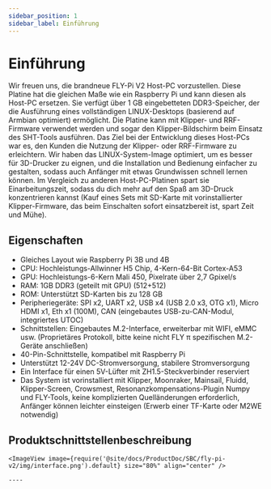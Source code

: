```yaml
---
sidebar_position: 1
sidebar_label: Einführung
---
```



# Einführung

Wir freuen uns, die brandneue FLY-Pi V2 Host-PC vorzustellen. Diese Platine hat die gleichen Maße wie ein Raspberry Pi und kann diesen als Host-PC ersetzen. Sie verfügt über 1 GB eingebetteten DDR3-Speicher, der die Ausführung eines vollständigen LINUX-Desktops (basierend auf Armbian optimiert) ermöglicht. Die Platine kann mit Klipper- und RRF-Firmware verwendet werden und sogar den Klipper-Bildschirm beim Einsatz des SHT-Tools ausführen.
Das Ziel bei der Entwicklung dieses Host-PCs war es, den Kunden die Nutzung der Klipper- oder RRF-Firmware zu erleichtern. Wir haben das LINUX-System-Image optimiert, um es besser für 3D-Drucker zu eignen, und die Installation und Bedienung einfacher zu gestalten, sodass auch Anfänger mit etwas Grundwissen schnell lernen können. Im Vergleich zu anderen Host-PC-Platinen spart sie Einarbeitungszeit, sodass du dich mehr auf den Spaß am 3D-Druck konzentrieren kannst (Kauf eines Sets mit SD-Karte mit vorinstallierter Klipper-Firmware, das beim Einschalten sofort einsatzbereit ist, spart Zeit und Mühe).

## Eigenschaften

* Gleiches Layout wie Raspberry Pi 3B und 4B
* CPU: Hochleistungs-Allwinner H5 Chip, 4-Kern-64-Bit Cortex-A53
* GPU: Hochleistungs-6-Kern Mali 450, Pixelrate über 2,7 Gpixel/s
* RAM: 1GB DDR3 (geteilt mit GPU) (512+512)
* ROM: Unterstützt SD-Karten bis zu 128 GB
* Peripheriegeräte: SPI x2, UART x2, USB x4 (USB 2.0 x3, OTG x1), Micro HDMI x1, Eth x1 (100M), CAN (eingebautes USB-zu-CAN-Modul, integriertes UTOC)
* Schnittstellen: Eingebautes M.2-Interface, erweiterbar mit WIFI, eMMC usw. (Proprietäres Protokoll, bitte keine nicht FLY π spezifischen M.2-Geräte anschließen)
* 40-Pin-Schnittstelle, kompatibel mit Raspberry Pi
* Unterstützt 12-24V DC-Stromversorgung, stabilere Stromversorgung
* Ein Interface für einen 5V-Lüfter mit ZH1.5-Steckverbinder reserviert
* Das System ist vorinstalliert mit Klipper, Moonraker, Mainsail, Fluidd, Klipper-Screen, Crowsmest, Resonanzkompensations-Plugin Numpy und FLY-Tools, keine komplizierten Quelländerungen erforderlich, Anfänger können leichter einsteigen (Erwerb einer TF-Karte oder M2WE notwendig)

## Produktschnittstellenbeschreibung

    <ImageView image={require('@site/docs/ProductDoc/SBC/fly-pi-v2/img/interface.png').default} size="80%" align="center" />

    ----